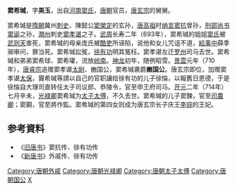 '''窦希瑊'''，字'''美玉'''，出自[[河南窦氏|河南窦氏]]，[[唐朝|唐朝]]官员，[[唐玄宗|唐玄宗]]的舅舅。

窦希瑊是[[隋朝|隋朝]]冀州[[刺史|刺史]]、陳懿公[[窦榮定|窦榮定]]的玄孙，[[唐高祖|唐高祖]]时[[纳言|纳言]][[窦抗|窦抗]]曾孙，[[刑部尚书|刑部尚书]][[窦诞|窦诞]]之孙，[[潤州|潤州]]刺史[[窦孝谌|窦孝谌]]之子。[[武周|武周]]长寿二年（693年），窦希瑊的姐姐[[昭成皇后|窦氏]]被[[武则天|武则天]]害死，窦希瑊的母亲庞氏被[[酷吏|酷吏]]所诬陷，说他和女儿咒诅不道，[[給事中|給事中]]薛季昶审问，罪当死。窦希瑊訟冤，[[徐有功|徐有功]]明其冤枉。窦孝谌左迁[[罗州|罗州]]司马去世。窦希瑊和弟弟窦希球、窦希瓘，流放[[岭南|岭南]]。[[神龍_(年號)|神龙]]初年，随例昭雪。[[景雲|景雲]]元年（710年），[[唐睿宗|唐睿宗]]追赠窦孝谌[[太尉|太尉]]、豳国公，窦希瑊袭爵'''豳国公'''。唐玄宗即位，加赠窦孝谌[[太保|太保]]，竇希瑊等請以自己的官职讓给徐有功的儿子徐惀，以報舊日恩德，于是徐惀自大理司直转任太子司议郎、恭陵令，官至申王府司马。[[开元|开元]]二年（714年）七月辛未，[[光禄卿|光禄卿]]窦希瑊为[[太子太傅|太子太傅]]，不久去世。窦希瑊的儿子窦鍊，官至[[司農卿|司農卿]]；窦鋼，官至將作監。窦希瑊的第四女则成为唐玄宗长子庆王[[李琮_(庆王)|李琮]]的王妃。

== 参考資料 ==
*《[[旧唐书|旧唐书]]》窦抗传、徐有功传
*《[[新唐书|新唐书]]》外戚传、徐有功传

{{DEFAULTSORT:D}}
[[Category:唐朝外戚|Category:唐朝外戚]]
[[Category:唐朝光禄卿|Category:唐朝光禄卿]]
[[Category:唐朝太子太傅|Category:唐朝太子太傅]]
[[Category:唐朝国公|Category:唐朝国公]]
[[Category:河南窦氏|X]]